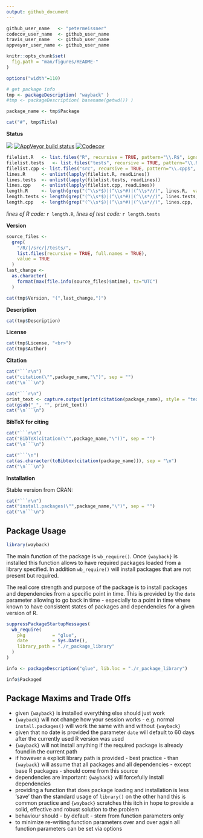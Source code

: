 ```yaml
---
output: github_document
---
```


  <!-- README.md is generated from README.Rmd. Please edit that file -->


<!-- -->
<!-- FILL OUT OPTIONS !!! -->
<!-- -->
```r
github_user_name   <- "petermeissner"
codecov_user_name  <- github_user_name
travis_user_name   <- github_user_name
appveyor_user_name <- github_user_name
```
<!-- -->
<!-- -->




```r
knitr::opts_chunk$set(
  fig.path = "man/figures/README-"
)
```


```r
options("width"=110)

# get package info
tmp <- packageDescription( "wayback" )
#tmp <- packageDescription( basename(getwd()) )

package_name <- tmp$Package

```

```r
cat("#", tmp$Title)
```




**Status**


<a href="https://travis-ci.org/`r travis_user_name`/`r package_name`"><img src="https://api.travis-ci.org/`r github_user_name`/`r package_name`.svg?branch=master"><a/>
[![AppVeyor build status](https://ci.appveyor.com/api/projects/status/github/`r github_user_name`/`r package_name`?branch=master&svg=true)](https://ci.appveyor.com/project/`r github_user_name`/`r package_name`)
<a href="https://codecov.io/gh/`r github_user_name`/`r package_name`"><img src="https://codecov.io/gh/`r codecov_user_name`/`r package_name`/branch/master/graph/badge.svg" alt="Codecov" /></a>
<!--<a href="https://cran.r-project.org/package=`r package_name`">
<img src="https://www.r-pkg.org/badges/version/`r package_name`">
</a>
<img src="https://cranlogs.r-pkg.org/badges/grand-total/`r package_name`">
<img src="https://cranlogs.r-pkg.org/badges/`r package_name`">
-->






```r
filelist.R   <- list.files("R", recursive = TRUE, pattern="\\.R$", ignore.case = TRUE, full.names = TRUE)
filelist.tests   <- list.files("tests", recursive = TRUE, pattern="\\.R$", ignore.case = TRUE, full.names = TRUE)
filelist.cpp <- list.files("src", recursive = TRUE, pattern="\\.cpp$", ignore.case = TRUE, full.names = TRUE)
lines.R      <- unlist(lapply(filelist.R, readLines))
lines.tests  <- unlist(lapply(filelist.tests, readLines))
lines.cpp    <- unlist(lapply(filelist.cpp, readLines))
length.R     <- length(grep("(^\\s*$)|(^\\s*#)|(^\\s*//)", lines.R,  value = TRUE, invert = TRUE))
length.tests <- length(grep("(^\\s*$)|(^\\s*#)|(^\\s*//)", lines.tests,  value = TRUE, invert = TRUE))
length.cpp   <- length(grep("(^\\s*$)|(^\\s*#)|(^\\s*//)", lines.cpp,  value = TRUE, invert = TRUE))
```


*lines of R code:* `r length.R`, *lines of test code:* `r length.tests`



**Version**

```r
source_files <-
  grep(
    "/R/|/src/|/tests/",
    list.files(recursive = TRUE, full.names = TRUE),
    value = TRUE
  )
last_change <-
  as.character(
    format(max(file.info(source_files)$mtime), tz="UTC")
  )
```


```r
cat(tmp$Version, "(",last_change,")")
```

**Description**


```r
cat(tmp$Description)
```


**License**

```r
cat(tmp$License, "<br>")
cat(tmp$Author)
```



**Citation**


```r
cat("```r\n")
cat("citation(\"",package_name,"\")", sep = "")
cat("\n```\n")
```

```r
cat("```r\n")
print_text <- capture.output(print(citation(package_name), style = "text"))
cat(gsub("_", "", print_text))
cat("\n```\n")
```


**BibTeX for citing**

```r
cat("```r\n")
cat("BibTeX(citation(\"",package_name,"\"))", sep = "")
cat("\n```\n")
```

```r
cat("```\n")
cat(as.character(toBibtex(citation(package_name))), sep = "\n")
cat("\n```\n")
```



**Installation**

Stable version from CRAN:

```r
cat("```r\n")
cat("install.packages(\"",package_name,"\")", sep = "")
cat("\n```\n")
```


<!-- Latest development version from Github: -->

<!-- ```{r, eval=FALSE} -->
<!-- devtools::install_github("user_name/repo_name") -->
<!-- ``` -->



## Package Usage


```r
library(wayback)
```


The main function of the package is `wb_require()`.  Once `{wayback}` is installed this function 
allows to have required packages loaded from a library specified. In addition `wb_require()` will
install packages that are not present but required. 

The real core strength and purpose of the package is to install packages and dependencies from 
a specific point in time. This is provided by the `date` parameter allowing to go back in time - 
especially to a point in time where known to have consistent states of packages and dependencies 
for a given version of R. 

```r
suppressPackageStartupMessages(
  wb_require(
    pkg          = "glue", 
    date         = Sys.Date(),
    library_path = "./r_package_library"
  )
)
```


```r
info <- packageDescription("glue", lib.loc = "./r_package_library")

info$Packaged
```



## Package Maxims and Trade Offs

- given `{wayback}` is installed everything else should just work
- `{wayback}` will not change how your session works - e.g. normal `install.packages()` will work the same with and without `{wayback}`
- given that no date is provided the parameter `date` will default to 60 days after the currently used R version was used
- `{wayback}` will not install anything if the required package is already found in the current path 
- if however a explicit library path is provided - best practice - than `{wayback}` will assume that all packages and all dependencies - except base R packages - should come from this source
- dependencies are important: `{wayback}` will forcefully install dependencies
- providing a function that does package loading and installation is less 'save' than the standard usage of `library()` on the other hand this is common practice and `{wayback}` scratches this itch in hope to provide a solid, effective and robust solution to the problem
- behaviour should - by default - stem from function parameters only 
- to minimize re-writing function parameters over and over again all function parameters can be set via options
















